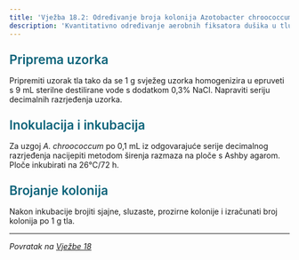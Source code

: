 ```yaml
---
title: 'Vježba 18.2: Određivanje broja kolonija Azotobacter chroococcum u tlu'
description: 'Kvantitativno određivanje aerobnih fiksatora dušika u tlu'
---
```


<h3 style="color: #096279; font-size: 1.4rem; font-weight: 600; margin: 1.5rem 0 1rem 0;">Priprema uzorka</h3>

Pripremiti uzorak tla tako da se 1 g svježeg uzorka homogenizira u epruveti s 9 mL sterilne destilirane vode s dodatkom 0,3% NaCl. Napraviti seriju decimalnih razrjeđenja uzorka.

<h3 style="color: #096279; font-size: 1.4rem; font-weight: 600; margin: 1.5rem 0 1rem 0;">Inokulacija i inkubacija</h3>

Za uzgoj *A. chroococcum* po 0,1 mL iz odgovarajuće serije decimalnog razrjeđenja nacijepiti metodom širenja razmaza na ploče s Ashby agarom. Ploče inkubirati na 26°C/72 h.

<h3 style="color: #096279; font-size: 1.4rem; font-weight: 600; margin: 1.5rem 0 1rem 0;">Brojanje kolonija</h3>

Nakon inkubacije brojiti sjajne, sluzaste, prozirne kolonije i izračunati broj kolonija po 1 g tla.

---

*Povratak na [Vježbe 18](/poglavlje-18/vjezbe-18)*
